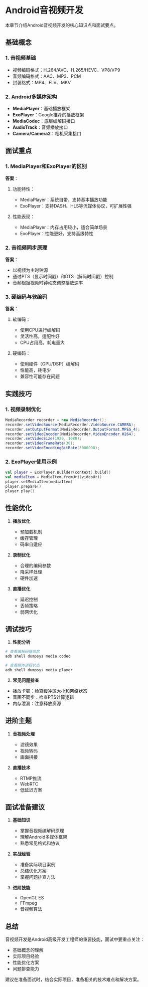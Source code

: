# Android音视频开发

本章节介绍Android音视频开发的核心知识点和面试要点。

## 基础概念

### 1. 音视频基础
- 视频编码格式：H.264/AVC、H.265/HEVC、VP8/VP9
- 音频编码格式：AAC、MP3、PCM
- 封装格式：MP4、FLV、MKV

### 2. Android多媒体架构
- **MediaPlayer**：基础播放框架
- **ExoPlayer**：Google推荐的播放框架
- **MediaCodec**：底层编解码接口
- **AudioTrack**：音频播放接口
- **Camera/Camera2**：相机采集接口

## 面试重点

### 1. MediaPlayer和ExoPlayer的区别
**答案**：
1. 功能特性：
   - MediaPlayer：系统自带，支持基本播放功能
   - ExoPlayer：支持DASH、HLS等流媒体协议，可扩展性强

2. 性能表现：
   - MediaPlayer：内存占用较小，适合简单场景
   - ExoPlayer：性能更好，支持高级特性

### 2. 音视频同步原理
**答案**：
- 以视频为主时钟源
- 通过PTS（显示时间戳）和DTS（解码时间戳）控制
- 音频根据视频时钟动态调整播放速率

### 3. 硬编码与软编码
**答案**：
1. 软编码：
   - 使用CPU进行编解码
   - 灵活性高，适配性好
   - CPU占用高，耗电量大

2. 硬编码：
   - 使用硬件（GPU/DSP）编解码
   - 性能高，耗电少
   - 兼容性可能存在问题

## 实践技巧

### 1. 视频录制优化
```java
MediaRecorder recorder = new MediaRecorder();
recorder.setVideoSource(MediaRecorder.VideoSource.CAMERA);
recorder.setOutputFormat(MediaRecorder.OutputFormat.MPEG_4);
recorder.setVideoEncoder(MediaRecorder.VideoEncoder.H264);
recorder.setVideoSize(1920, 1080);
recorder.setVideoFrameRate(30);
recorder.setVideoEncodingBitRate(3000000);
```

### 2. ExoPlayer使用示例
```kotlin
val player = ExoPlayer.Builder(context).build()
val mediaItem = MediaItem.fromUri(videoUri)
player.setMediaItem(mediaItem)
player.prepare()
player.play()
```

## 性能优化

1. **播放优化**
   - 预加载机制
   - 缓存管理
   - 码率自适应

2. **录制优化**
   - 合理的编码参数
   - 降采样处理
   - 硬件加速

3. **直播优化**
   - 延迟控制
   - 丢帧策略
   - 弱网优化

## 调试技巧

1. **性能分析**
```bash
# 查看编解码器信息
adb shell dumpsys media.codec

# 查看媒体进程状态
adb shell dumpsys media.player
```

2. **常见问题排查**
- 播放卡顿：检查缓冲区大小和网络状态
- 音画不同步：检查PTS计算逻辑
- 内存泄漏：注意释放资源

## 进阶主题

1. **音视频处理**
   - 滤镜效果
   - 视频转码
   - 画面拼接

2. **直播技术**
   - RTMP推流
   - WebRTC
   - 低延迟方案

## 面试准备建议

1. **基础知识**
   - 掌握音视频编解码原理
   - 理解Android多媒体框架
   - 熟悉常见格式和协议

2. **实战经验**
   - 准备实际项目案例
   - 总结优化方案
   - 掌握问题排查方法

3. **进阶技能**
   - OpenGL ES
   - FFmpeg
   - 音视频算法

## 总结

音视频开发是Android高级开发工程师的重要技能，面试中要重点关注：

- 基础概念的理解
- 实际项目经验
- 性能优化方案
- 问题排查能力

建议在准备面试时，结合实际项目，准备相关的技术难点和解决方案。